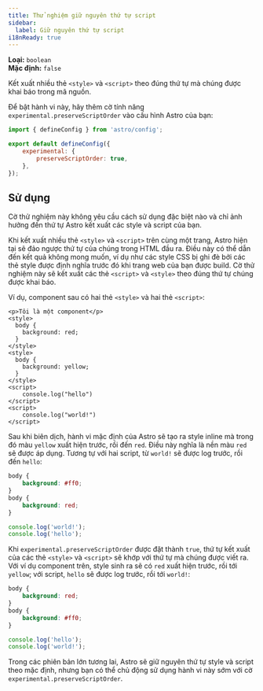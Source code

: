 ```yaml
---
title: Thử nghiệm giữ nguyên thứ tự script
sidebar:
  label: Giữ nguyên thứ tự script
i18nReady: true
---
```



<p>

**Loại:** `boolean`<br />
**Mặc định:** `false`<br />

  <Since v="5.5.0" />
</p>

Kết xuất nhiều thẻ `<style>` và `<script>` theo đúng thứ tự mà chúng được khai báo trong mã nguồn.

Để bật hành vi này, hãy thêm cờ tính năng `experimental.preserveScriptOrder` vào cấu hình Astro của bạn:

```js title="astro.config.mjs" ins={4-6}
import { defineConfig } from 'astro/config';

export default defineConfig({
	experimental: {
		preserveScriptOrder: true,
	},
});
```

## Sử dụng

Cờ thử nghiệm này không yêu cầu cách sử dụng đặc biệt nào và chỉ ảnh hưởng đến thứ tự Astro kết xuất các style và script của bạn.

Khi kết xuất nhiều thẻ `<style>` và `<script>` trên cùng một trang, Astro hiện tại sẽ đảo ngược thứ tự của chúng trong HTML đầu ra. Điều này có thể dẫn đến kết quả không mong muốn, ví dụ như các style CSS bị ghi đè bởi các thẻ style được định nghĩa trước đó khi trang web của bạn được build. Cờ thử nghiệm này sẽ kết xuất các thẻ `<script>` và `<style>` theo đúng thứ tự chúng được khai báo.

Ví dụ, component sau có hai thẻ `<style>` và hai thẻ `<script>`:

```astro title="src/components/MyComponent.astro"
<p>Tôi là một component</p>
<style>
  body {
    background: red;
  }
</style>
<style>
  body {
    background: yellow;
  }
</style>
<script>
    console.log("hello")
</script>
<script>
    console.log("world!")
</script>
```

Sau khi biên dịch, hành vi mặc định của Astro sẽ tạo ra style inline mà trong đó màu `yellow` xuất hiện trước, rồi đến `red`. Điều này nghĩa là nền màu `red` sẽ được áp dụng. Tương tự với hai script, từ `world!` sẽ được log trước, rồi đến `hello`:

```css
body {
	background: #ff0;
}
body {
	background: red;
}
```

```js
console.log('world!');
console.log('hello');
```

Khi `experimental.preserveScriptOrder` được đặt thành `true`, thứ tự kết xuất của các thẻ `<style>` và `<script>` sẽ khớp với thứ tự mà chúng được viết ra. Với ví dụ component trên, style sinh ra sẽ có `red` xuất hiện trước, rồi tới `yellow`; với script, `hello` sẽ được log trước, rồi tới `world!`:

```css
body {
	background: red;
}
body {
	background: #ff0;
}
```

```js
console.log('hello');
console.log('world!');
```

Trong các phiên bản lớn tương lai, Astro sẽ giữ nguyên thứ tự style và script theo mặc định, nhưng bạn có thể chủ động sử dụng hành vi này sớm với cờ `experimental.preserveScriptOrder`.
